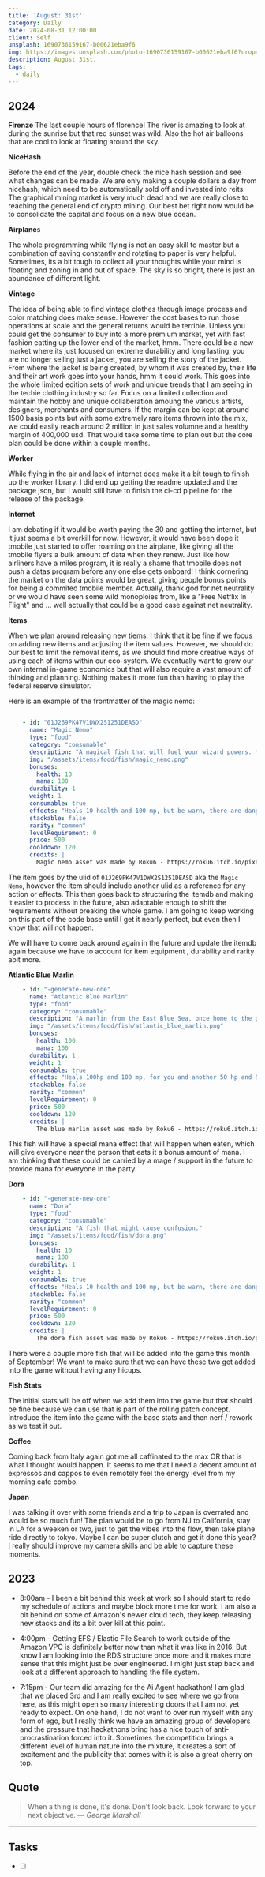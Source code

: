 ```yaml
---
title: 'August: 31st'
category: Daily
date: 2024-08-31 12:00:00
client: Self
unsplash: 1690736159167-b00621eba9f6
img: https://images.unsplash.com/photo-1690736159167-b00621eba9f6?crop=entropy&cs=srgb&fm=jpg&ixid=MnwzNjM5Nzd8MHwxfHJhbmRvbXx8fHx8fHx8fDE2ODE3NDg2ODY&ixlib=rb-4.0.3&q=85
description: August 31st. 
tags:
  - daily
---
```



## 2024

**Firenze**
The last couple hours of florence!
The river is amazing to look at during the sunrise but that red sunset was wild.
Also the hot air balloons that are cool to look at floating around the sky.

**NiceHash**

Before the end of the year, double check the nice hash session and see what changes can be made.
We are only making a couple dollars a day from nicehash, which need to be automatically sold off and invested into reits.
The graphical mining market is very much dead and we are really close to reaching the general end of crypto mining.
Our best bet right now would be to consolidate the capital and focus on a new blue ocean.

**Airplane**s

The whole programming while flying is not an easy skill to master but a combination of saving constantly and rotating to paper is very helpful.
Sometimes, its a bit tough to collect all your thoughts while your mind is floating and zoning in and out of space.
The sky is so bright, there is just an abundance of different light.

**Vintage**

The idea of being able to find vintage clothes through image process and color matching does make sense.
However the cost bases to run those operations at scale and the general returns would be terrible.
Unless you could get the consumer to buy into a more premium market, yet with fast fashion eatting up the lower end of the market, hmm.
There could be a new market where its just focused on extreme durability and long lasting, you are no longer selling just a jacket, you are selling the story of the jacket.
From where the jacket is being created, by whom it was created by, their life and their art work goes into your hands, hmm it could work.
This goes into the whole limited edition sets of work and unique trends that I am seeing in the techie clothing industry so far. 
Focus on a limited collection and maintain the hobby and unique collaberation amoung the various artists, designers, merchants and consumers.
If the margin can be kept at around 1500 basis points but with some extremely rare items thrown into the mix, we could easily reach around 2 million in just sales volumne and a healthy margin of 400,000 usd.
That would take some time to plan out but the core plan could be done within a couple months.

**Worker**

While flying in the air and lack of internet does make it a bit tough to finish up the worker library.
I did end up getting the readme updated and the package json, but I would still have to finish the ci-cd pipeline for the release of the package.

**Internet**

I am debating if it would be worth paying the 30 and getting the internet, but it just seems a bit overkill for now.
However, it would have been dope it tmobile just started to offer roaming on the airplane, like giving all the tmobile flyers a bulk amount of data when they renew.
Just like how airliners have a miles program, it is really a shame that tmobile does not push a datas program before any one else gets onboard!
I think cornering the market on the data points would be great, giving people bonus points for being a commited tmobile member.
Actually, thank god for net neutrality or we would have seen some wild monoploies from, like a "Free Netflix In Flight" and ... well actually that could be a good case against net neutrality.


**Items**

When we plan around releasing new tiems, I think that it be fine if we focus on adding new items and adjusting the item values. 
However, we should do our best to limit the removal items, as we should find more creative ways of using each of items within our eco-system.
We eventually want to grow our own internal in-game economics but that will also require a vast amount of thinking and planning.
Nothing makes it more fun than having to play the federal reserve simulator.

Here is an example of the frontmatter of the magic nemo:


```yaml

    - id: "01J269PK47V1DWX2S1251DEASD"
      name: "Magic Nemo"
      type: "food"
      category: "consumable"
      description: "A magical fish that will fuel your wizard powers. You are now a harry wizard, becarful of pots."
      img: "/assets/items/food/fish/magic_nemo.png"
      bonuses:
        health: 10
        mana: 100
      durability: 1
      weight: 1
      consumable: true
      effects: "Heals 10 health and 100 mp, but be warn, there are dangerous to be had."
      stackable: false
      rarity: "common"
      levelRequirement: 0
      price: 500
      cooldown: 120
      credits: |
        Magic nemo asset was made by Roku6 - https://roku6.itch.io/pixelfishes    

```


The item goes by the ulid of `01J269PK47V1DWX2S1251DEASD` aka the `Magic Nemo`, however the item should include another ulid as a reference for any action or effects.
This then goes back to structuring the itemdb and making it easier to process in the future, also adaptable enough to shift the requirements without breaking the whole game.
I am going to keep working on this part of the code base until I get it nearly perfect, but even then I know that will not happen.

We will have to come back around again in the future and update the itemdb again because we have to account for item equipment , durability and rarity abit more.

**Atlantic Blue Marlin**

```yaml
    - id: "-generate-new-one"
      name: "Atlantic Blue Marlin"
      type: "food"
      category: "consumable"
      description: "A marlin from the East Blue Sea, once home to the greatest chefs of the old era. A fish that should be shared with everyone, even those in need."
      img: "/assets/items/food/fish/atlantic_blue_marlin.png"
      bonuses:
        health: 100
        mana: 100
      durability: 1
      weight: 1
      consumable: true
      effects: "Heals 100hp and 100 mp, for you and another 50 hp and 50mp for everyone around you!ß"
      stackable: false
      rarity: "common"
      levelRequirement: 0
      price: 500
      cooldown: 120
      credits: |
        The blue marlin asset was made by Roku6 - https://roku6.itch.io/pixelfishes    
```

This fish will have a special mana effect that will happen when eaten, which will give everyone near the person that eats it a bonus amount of mana.
I am thinking that these could be carried by a mage / support in the future to provide mana for everyone in the party.


**Dora**

```yaml
    - id: "-generate-new-one"
      name: "Dora"
      type: "food"
      category: "consumable"
      description: "A fish that might cause confusion."
      img: "/assets/items/food/fish/dora.png"
      bonuses:
        health: 10
        mana: 100
      durability: 1
      weight: 1
      consumable: true
      effects: "Heals 10 health and 100 mp, but be warn, there are dangerous to be had."
      stackable: false
      rarity: "common"
      levelRequirement: 0
      price: 500
      cooldown: 120
      credits: |
        The dora fish asset was made by Roku6 - https://roku6.itch.io/pixelfishes    
```

There were a couple more fish that will be added into the game this month of September!
We want to make sure that we can have these two get added into the game without having any hicups.


**Fish Stats**

The initial stats will be off when we add them into the game but that should be fine because we can use that is part of the rolling patch concept.
Introduce the item into the game with the base stats and then nerf / rework as we test it out.

**Coffee**

Coming back from Italy again got me all caffinated to the max OR that is what I thought would happen.
It seems to me that I need a decent amount of expressos and cappos to even remotely feel the energy level from my morning cafe combo.

**Japan**

I was talking it over with some friends and a trip to Japan is overrated and would be so much fun!
The plan would be to go from NJ to California, stay in LA for a weeken or two, just to get the vibes into the flow, then take plane ride directly to tokyo.
Maybe I can be super clutch and get it done this year?
I really should improve my camera skills and be able to capture these moments.


<Adsense />

## 2023

- 8:00am - I been a bit behind this week at work so I should start to redo my schedule of actions and maybe block more time for work. I am also a bit behind on some of Amazon's newer cloud tech, they keep releasing new stacks and its a bit over kill at this point.

- 4:00pm - Getting EFS / Elastic File Search to work outside of the Amazon VPC is definitely better now than what it was like in 2016. But know I am looking into the RDS structure once more and it makes more sense that this might just be over engineered. I might just step back and look at a different approach to handling the file system. 

- 7:15pm - Our team did amazing for the Ai Agent hackathon! I am glad that we placed 3rd and I am really excited to see where we go from here, as this might open so many interesting doors that I am not yet ready to expect. On one hand, I do not want to over run myself with any form of ego, but I really think we have an amazing group of developers and the pressure that hackathons bring has a nice touch of anti-procrastination forced into it. Sometimes the competition brings a different level of human nature into the mixture, it creates a sort of excitement and the publicity that comes with it is also a great cherry on top.

## Quote

> When a thing is done, it's done. Don't look back. Look forward to your next objective.
> — <cite>George Marshall</cite>

---

## Tasks

- [ ]